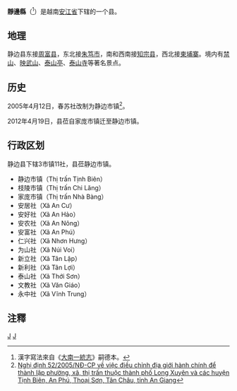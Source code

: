 {{Infobox Settlement
|name                   = 静边县
|settlement_type        = 县
|official_name          = 
|other_name             = 
|native_name            = {{lang|vi|Huyện Tịnh Biên}}
|nickname               = 
|motto                  = 
|image_skyline          = Tượng Di Lặc trên núi Cấm.jpg
|imagesize              = 
|image_caption          = 
|image_flag             = 
|flag_size              = 
|image_seal             = 
|seal_size              = 
|image_shield           = 
|shield_size            = 
|image_blank_emblem     = 
|blank_emblem_size      = 
|image_map              = {{Infobox mapframe|frame-width=250|zoom=10}}
|mapsize                = 
|map_caption            = 
|image_map1             = 
|mapsize1               = 
|map_caption1           = 
|pushpin_map            = Vietnam
|pushpin_label_position = bottom
|pushpin_map_caption    = 
|pushpin_map1           = 
|pushpin_label_position1= 
|pushpin_map_caption1   = 
|subdivision_type       = 国家
|subdivision_name       = {{flag|Vietnam}}
|subdivision_type1      = [[越南行政区划|省]]
|subdivision_name1      = [[安江省|安江省]]
|subdivision_type2      = 行政区划
|subdivision_name2      = 3市镇11社
|subdivision_type3      = 
|subdivision_name3      = 
|seat_type              = 县莅
|seat                   = {{link-vi|静边市镇|Tịnh Biên (thị trấn)}}
|government_type        = 
|leader_title           = 
|leader_name            = 
|leader_title1          = 
|leader_name1           = 
|established_title      = 
|established_date       = 
|area_magnitude         = 
|unit_pref              = 
|area_footnotes         = 
|area_total_km2         = 354.73
|area_land_km2          = 
|area_water_km2         = 
|area_water_percent     = 
|area_urban_km2         = 
|area_metro_km2         = 
|population_as_of       = 2019年
|population_footnotes   = 
|population_note        = 
|population_total       = 108562
|population_density_km2 = auto
|population_metro             = 
|population_density_metro_km2 = 
|population_urban             = 
|population_density_urban_km2 = 
|timezone               = [[越南标准时间|越南标准时间]]
|utc_offset             = +7
|elevation_footnotes    = 
|elevation_m            = 
|coor_type              = 
|coordinates            = 
|postal_code_type       = 
|postal_code            = 
|area_code              = 
|website                = [http://tinhbien.angiang.gov.vn 静边县电子信息门户网站]
|footnotes              = 
}}
'''靜邊縣'''（{{vie|v='''Huyện Tịnh Biên'''|hn=縣靜邊}}<ref>漢字寫法來自《[[大南一統志|大南一統志]]》嗣德本。</ref>）是越南[[安江省|安江省]]下辖的一个县。

==地理==
静边县东接[[周富县|周富县]]，东北接[[朱笃市|朱笃市]]，南和西南接[[知宗县|知宗县]]，西北接[[柬埔寨|柬埔寨]]。境内有[[禁山|禁山]]、[[映武山|映武山]]、[[泰山亭|泰山亭]]、[[泰山寺|泰山寺]]等著名景点。

==历史==
2005年4月12日，春苏社改制为静边市镇<ref>[https://thuvienphapluat.vn/van-ban/Bo-may-hanh-chinh/Nghi-dinh-52-2005-ND-CP-dieu-chinh-dia-gioi-thanh-lap-phuong-xa-thi-tran-thuoc-TP-Long-Xuyen-huyen-Tinh-Bien-An-Phu-Thoai-Son-Tan-Chau-Ang-Giang-53021.aspx Nghị định 52/2005/NĐ-CP về việc điều chỉnh địa giới hành chính để thành lập phường, xã, thị trấn thuộc thành phố Long Xuyên và các huyện Tịnh Biên, An Phú, Thoại Sơn, Tân Châu, tỉnh An Giang]</ref>。

2012年4月19日，县莅自家庞市镇迁至静边市镇。

==行政区划==
静边县下辖3市镇11社，县莅静边市镇。
*静边市镇（Thị trấn Tịnh Biên）
*枝陵市镇（Thị trấn Chi Lăng）
*家庞市镇（Thị trấn Nhà Bàng）
*安居社（Xã An Cư）
*安好社（Xã An Hảo）
*安农社（Xã An Nông）
*安富社（Xã An Phú）
*仁兴社（Xã Nhơn Hưng）
*为山社（Xã Núi Voi）
*新立社（Xã Tân Lập）
*新利社（Xã Tân Lợi）
*泰山社（Xã Thới Sơn）
*文教社（Xã Văn Giáo）
*永中社（Xã Vĩnh Trung）

==注釋==
{{reflist}}
                                                                                                                                                                                                                                                                   
{{安江省行政区划}}
{{越南九龙江三角洲之县市镇区域划分}}

[[Category:越南县份|J]]
[[Category:安江省|J]]